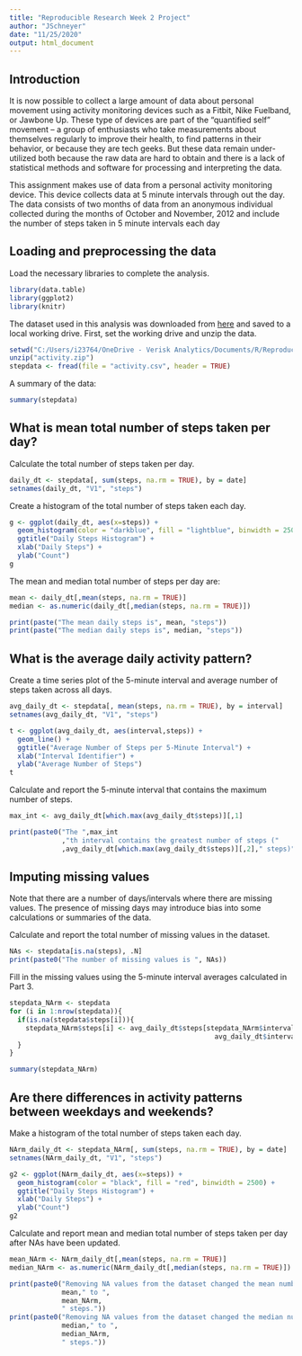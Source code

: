 ```yaml
---
title: "Reproducible Research Week 2 Project"
author: "JSchneyer"
date: "11/25/2020"
output: html_document
---
```


## Introduction

It is now possible to collect a large amount of data about personal movement using activity monitoring devices such as a Fitbit, Nike Fuelband, or Jawbone Up. These type of devices are part of the “quantified self” movement – a group of enthusiasts who take measurements about themselves regularly to improve their health, to find patterns in their behavior, or because they are tech geeks. But these data remain under-utilized both because the raw data are hard to obtain and there is a lack of statistical methods and software for processing and interpreting the data.

This assignment makes use of data from a personal activity monitoring device. This device collects data at 5 minute intervals through out the day. The data consists of two months of data from an anonymous individual collected during the months of October and November, 2012 and include the number of steps taken in 5 minute intervals each day

## Loading and preprocessing the data

Load the necessary libraries to complete the analysis.
```r
library(data.table)
library(ggplot2)
library(knitr)
```
The dataset used in this analysis was downloaded from [here](https://d396qusza40orc.cloudfront.net/repdata%2Fdata%2Factivity.zip) and
saved to a local working drive. First, set the working drive and unzip the data.

```r
setwd("C:/Users/i23764/OneDrive - Verisk Analytics/Documents/R/Reproducible_Research/Week2/RepData_PeerAssessment1")
unzip("activity.zip")
stepdata <- fread(file = "activity.csv", header = TRUE)
```

A summary of the data:
```r
summary(stepdata)
```

## What is mean total number of steps taken per day?

Calculate the total number of steps taken per day.
```r
daily_dt <- stepdata[, sum(steps, na.rm = TRUE), by = date]
setnames(daily_dt, "V1", "steps")
```
Create a histogram of the total number of steps taken each day.
```r
g <- ggplot(daily_dt, aes(x=steps)) +
  geom_histogram(color = "darkblue", fill = "lightblue", binwidth = 2500) +
  ggtitle("Daily Steps Histogram") +
  xlab("Daily Steps") +
  ylab("Count")
g
```

The mean and median total number of steps per day are:
```r
mean <- daily_dt[,mean(steps, na.rm = TRUE)]
median <- as.numeric(daily_dt[,median(steps, na.rm = TRUE)])
```
```r
print(paste("The mean daily steps is", mean, "steps"))
print(paste("The median daily steps is", median, "steps"))
```

## What is the average daily activity pattern?
Create a time series plot of the 5-minute interval and average number of steps taken across all days.
```r
avg_daily_dt <- stepdata[, mean(steps, na.rm = TRUE), by = interval]
setnames(avg_daily_dt, "V1", "steps")

t <- ggplot(avg_daily_dt, aes(interval,steps)) +
  geom_line() +
  ggtitle("Average Number of Steps per 5-Minute Interval") +
  xlab("Interval Identifier") +
  ylab("Average Number of Steps")
t
```

Calculate and report the 5-minute interval that contains the maximum number of steps.
```r
max_int <- avg_daily_dt[which.max(avg_daily_dt$steps)][,1]
```
```r
print(paste0("The ",max_int
             ,"th interval contains the greatest number of steps ("
             ,avg_daily_dt[which.max(avg_daily_dt$steps)][,2]," steps)"))
```


## Imputing missing values

Note that there are a number of days/intervals where there are missing values. The presence of missing days may introduce bias into some calculations or summaries of the data.

Calculate and report the total number of missing values in the dataset.
```r
NAs <- stepdata[is.na(steps), .N]
print(paste0("The number of missing values is ", NAs))
```

Fill in the missing values using the 5-minute interval averages calculated in Part 3.
```r
stepdata_NArm <- stepdata
for (i in 1:nrow(stepdata)){
  if(is.na(stepdata$steps[i])){
    stepdata_NArm$steps[i] <- avg_daily_dt$steps[stepdata_NArm$interval[i] == 
                                                   avg_daily_dt$interval] 
  }
}

summary(stepdata_NArm)
```

## Are there differences in activity patterns between weekdays and weekends?

Make a histogram of the total number of steps taken each day.
```r
NArm_daily_dt <- stepdata_NArm[, sum(steps, na.rm = TRUE), by = date]
setnames(NArm_daily_dt, "V1", "steps")

g2 <- ggplot(NArm_daily_dt, aes(x=steps)) +
  geom_histogram(color = "black", fill = "red", binwidth = 2500) +
  ggtitle("Daily Steps Histogram") +
  xlab("Daily Steps") +
  ylab("Count")
g2
```

Calculate and report mean and median total number of steps taken per day after NAs have been updated.
```r
mean_NArm <- NArm_daily_dt[,mean(steps, na.rm = TRUE)]
median_NArm <- as.numeric(NArm_daily_dt[,median(steps, na.rm = TRUE)])
```
```r
print(paste0("Removing NA values from the dataset changed the mean number of daily steps from ",
             mean," to ",
             mean_NArm,
             " steps."))
print(paste0("Removing NA values from the dataset changed the median number of daily steps from ",
             median," to ",
             median_NArm,
             " steps."))
```
